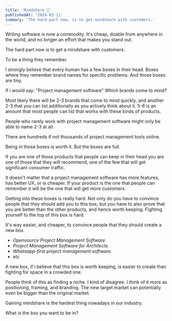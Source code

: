 ```yaml
---
title: 'Mindshare 🧠'
publishedAt: '2024-03-11'
summary: 'The hard part now, is to get mindshare with customers.'
---
```


Writing software is now a commodity. It's cheap, doable from anywhere in the world, and no longer an effort that makes you stand out.

The hard part now is to get a mindshare with customers.

To be a thing they remember.

I strongly believe that every human has a few boxes in their head. Boxes where they remember brand names for specific problems. And those boxes are tiny.

If i would say: "Project management software"
Which brands come to mind?

Most likely there will be 2-3 brands that come to mind quickly, and another 2-3 that you can list additionally as you actively think about it. 5-6 is an amount that most people can list that works with these kinds of products.

People who rarely work with project management software might only be able to name 2-3 at all.

There are hundreds if not thousands of project management tools online.

Being in those boxes is worth it.
But the boxes are full.

If you are one of those products that people can keep in their head you are one of those that they will recommend, one of the few that will get significant consumer traffic.

It doesn't matter that a project management software has more features, has better UX, or is cheaper. If your product is the one that people can remember it will be the one that will get more customers.

Getting into these boxes is really hard. Not only do you have to convince people that they should add you to this box, but you have to also prove that you are better than the other products, and hence worth keeping. Fighting yourself to the top of this box is hard.

It's way easier, and cheaper, to convince people that they should create a new box.

- _Opensource Project Management Software._
- _Project Management Software for Architects._
- _Whatsapp-first project management software._
- etc

A new box, if i believe that this box is worth keeping, is easier to create than fighting for space in a crowded one.

People think of this as finding a niche. I kind of disagree. I think of it more as positioning, framing, and branding. The new target market can potentially even be bigger than the original market.

Gaining mindshare is the hardest thing nowadays in our industry. 

What is the box you want to be in?
